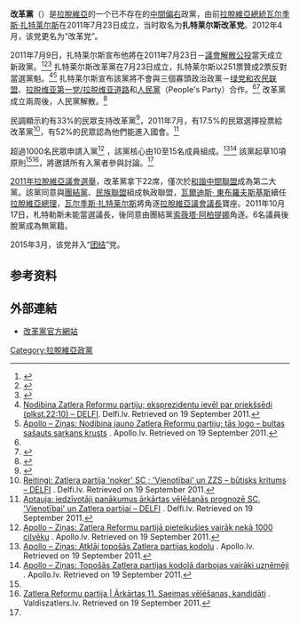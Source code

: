 {{Infobox political party
| country       = 拉脫維亞
| name  = 改革黨
| native_name   = Reformu partija
| colorcode     = #10a5df
| logo          =
| leader        = [[瓦尔季斯·扎特莱尔斯|瓦尔季斯·扎特莱尔斯]]
| foundation    = 2011年7月23日
|解散=2015年3月
| headquarters  = [[里加|里加]]
| ideology      =
| position      = [[中間偏右|中間偏右]]<ref>{{cite web |url=http://www.robert-schuman.eu/doc/oee/oee-710-en.pdf |title=Former President of the Republic Valdis Zatlers creates his own political party |first=Corinne |last=Deloy |date=23 July 2011 |publisher=[[羅伯特·舒曼基金會|羅伯特·舒曼基金會]] |accessdate=3 September 2011 }}{{Dead link|date=2018年10月 |bot=InternetArchiveBot |fix-attempted=yes }}</ref>
| international =
| european      =
| europarl      =
| colours       = [[藍色|藍色]]、[[緋紅色|緋紅色]]
}}
'''改革黨'''（{{lang-lv|Reformu partija}}）是[[拉脫維亞|拉脫維亞]]的一个已不存在的[[中間偏右|中間偏右]]政黨，由前[[拉脫維亞總統|拉脫維亞總統]][[瓦尔季斯·扎特莱尔斯|瓦尔季斯·扎特莱尔斯]]在2011年7月23日成立，当时取名为'''扎特莱尔斯改革党'''。2012年4月，该党更名为“改革党”。

2011年7月9日，扎特莱尔斯宣布他將在2011年7月23日－[[2011年拉脫維亞議會解散公投|議會解散公投]]當天成立新政黨。<ref name="BalticTimes">{{cite web |url=http://www.baltictimes.com/news/articles/29032/ |title=Latvian political parties undergo major upheaval |date=12 July 2011 |author=TBT Staff |work=[[波羅的海時報|波羅的海時報]] |accessdate=17 July 2011 |archive-date=2012-03-24 |archive-url=https://web.archive.org/web/20120324114539/http://www.baltictimes.com/news/articles/29032/ |dead-url=no }}</ref><ref name="DelfiRefDayFound">{{cite web |url=http://www.delfi.lv/news/referendums-2011/referendums/referenduma-diena-zatlers-dibinas-reformu-partiju.d?id=39483621 |title=Referenduma dienā Zatlers dibinās 'Reformu partiju' |trans_title=Zatlers will found "Reform party" on the day of the referendum |language=lv |publisher=Delfi |work=[[拉脫維亞通訊社|拉脫維亞通訊社]] |date=8 July 2011 |accessdate=17 July 2011 |archive-date=2011-08-29 |archive-url=https://web.archive.org/web/20110829042826/http://www.delfi.lv/news/referendums-2011/referendums/referenduma-diena-zatlers-dibinas-reformu-partiju.d?id=39483621 |dead-url=no }}</ref><ref>{{cite web |url=http://www.tvnet.lv/zinas/latvija/384149-zatlers_dibinas_reformu_partiju |title=Zatlers dibinās "Reformu partiju" |trans_title=Zatlers will found "Reform party" |language=lv |date=9 July 2011 |publisher=TVNET |work=[[拉脫維亞通訊社|拉脫維亞通訊社]]/BNS |accessdate=17 July 2011 |archive-date=2012-03-18 |archive-url=https://web.archive.org/web/20120318033353/http://www.tvnet.lv/zinas/latvija/384149-zatlers_dibinas_reformu_partiju |dead-url=no }}</ref> 扎特莱尔斯改革黨在7月23日成立，扎特莱尔斯以251票贊成2票反對當選黨魁。<ref>[http://www.delfi.lv/news/referendums-2011/saeima/nodibina-zatlera-reformu-partiju-eksprezidentu-ievel-par-priekssedi-plkst1925.d?id=39734803 Nodibina Zatlera Reformu partiju; eksprezidentu ievēl par priekšsēdi (plkst.22:10) – DELFI]. Delfi.lv. Retrieved on 19 September 2011.</ref><ref>[http://www.apollo.lv/portal/news/articles/244782 Apollo – Ziņas: Nodibina jauno Zatlera Reformu partiju; tās logo – bultas sašauts sarkans krusts] {{Wayback|url=http://www.apollo.lv/portal/news/articles/244782 |date=20110917071733 }}. Apollo.lv. Retrieved on 19 September 2011.</ref> 扎特莱尔斯宣布該黨將不會與三個寡頭政治政黨－[[绿党和农民联盟|绿党和农民联盟]]、[[拉脱维亚第一党/拉脱维亚道路|拉脱维亚第一党/拉脱维亚道路]]和[[人民黨_(拉脫維亞)|人民黨]]（People's Party）合作。<ref name="BalticTimes"/><ref>{{cite web |url=http://www.delfi.lv/news/referendums-2011/referendums/zatlera-partija-nesadarbosies-ar-zzs-lpplc-un-tp.d?id=39485733 |title=Zatlera partija nesadarbosies ar ZZS, LPP/LC un TP |trans_title=Zatlers' party will not cooperate with UGF, LFP/LW and PP |date=9 July 2011 |language=lv |work=[[拉脫維亞通訊社|拉脫維亞通訊社]] |publisher=Delfi |8= |accessdate=17 July 2011 |archive-date=2011-07-11 |archive-url=https://web.archive.org/web/20110711133516/http://www.delfi.lv/news/referendums-2011/referendums/zatlera-partija-nesadarbosies-ar-zzs-lpplc-un-tp.d?id=39485733 |dead-url=no }}</ref> 改革黨成立兩周後，人民黨解散。<ref>{{cite news |title=Kažoka: Zatlera Reformu partijas uzstādījumi līdzīgi Tautas partijai |language=lv |trans_title=Kažoka: Zatlers Reform party's setting is similar to the People's Party |url=http://la.lv/index.php?option=com_content&view=article&id=320764:kaoka-zatlera-reformu-partijas-uzstdjumi-ldzgi-tautas-partijai&catid=72:politika&Itemid=95 |date=9 July 2011 |newspaper=Latvijas Avīze |agency=LETA |accessdate=22 July 2011 |archive-date=2012-03-28 |archive-url=https://web.archive.org/web/20120328035302/http://la.lv/index.php?option=com_content&view=article&id=320764:kaoka-zatlera-reformu-partijas-uzstdjumi-ldzgi-tautas-partijai&catid=72:politika&Itemid=95 |dead-url=no }}</ref>

民調顯示約有33%的民眾支持改革黨<ref name="DelfiVote">{{cite web |url=http://www.delfi.lv/news/referendums-2011/saeima/aptauja-33-gatavi-balsot-par-zatlera-partiju.d?id=39586217 |title=Aptauja: 33% gatavi balsot par Zatlera partiju |trans_title=Poll: 33% are ready to vote for Zatlers' party |language=lv |author=Delfi staff |work=Delfi |date=15 July 2011 |accessdate=17 July 2011 |archive-date=2011-08-29 |archive-url=https://web.archive.org/web/20110829035209/http://www.delfi.lv/news/referendums-2011/saeima/aptauja-33-gatavi-balsot-par-zatlera-partiju.d?id=39586217 |dead-url=no }}</ref>，2011年7月，有17.5%的民眾選擇投票給改革黨<ref>[http://www.delfi.lv/news/referendums-2011/referendums/reitingi-zatlera-partija-noker-sc-vienotibai-un-zzs-butisks-kritums.d?id=39715663 Reitingi: Zatlera partija 'noķer' SC ; 'Vienotībai' un ZZS – būtisks kritums – DELFI] {{Wayback|url=http://www.delfi.lv/news/referendums-2011/referendums/reitingi-zatlera-partija-noker-sc-vienotibai-un-zzs-butisks-kritums.d?id=39715663 |date=20110812005147 }}. Delfi.lv. Retrieved on 19 September 2011.</ref>，有52%的民眾認為他們能進入國會。<ref>[http://www.delfi.lv/news/referendums-2011/saeima/aptauja-iedzivotaji-panakumus-arkartas-velesanas-prognoze-sc-vienotibai-un-zatlera-partijai.d?id=39685697 Aptauja: iedzīvotāji panākumus ārkārtas vēlēšanās prognozē SC, 'Vienotībai' un Zatlera partijai – DELFI] {{Wayback|url=http://www.delfi.lv/news/referendums-2011/saeima/aptauja-iedzivotaji-panakumus-arkartas-velesanas-prognoze-sc-vienotibai-un-zatlera-partijai.d?id=39685697 |date=20110922063520 }}. Delfi.lv. Retrieved on 19 September 2011.</ref>

超過1000名民眾申請入黨<ref name="Apollo1000">[http://www.apollo.lv/portal/news/articles/244294 Apollo – Ziņas: Zatlera Reformu partijā pieteikušies vairāk nekā 1000 cilvēku] {{Wayback|url=http://www.apollo.lv/portal/news/articles/244294 |date=20120323154901 }}. Apollo.lv. Retrieved on 19 September 2011.</ref> {{As of|2011|July|19|}}，該黨核心由10至15名成員組成。<ref>[http://www.apollo.lv/portal/news/articles/244373 Apollo – Ziņas: Atklāj topošās Zatlera partijas kodolu] {{Wayback|url=http://www.apollo.lv/portal/news/articles/244373 |date=20110722123657 }}. Apollo.lv. Retrieved on 19 September 2011.</ref><ref>[http://www.apollo.lv/portal/news/articles/244478 Apollo – Ziņas: Topošās Zatlera partijas kodolā darbojas vairāki uzņēmēji] {{Wayback|url=http://www.apollo.lv/portal/news/articles/244478 |date=20110919092201 }}. Apollo.lv. Retrieved on 19 September 2011.</ref> 該黨起草10項原則<ref name="DelfiRefDayFound"/><ref>[http://valdiszatlers.lv/ Zatlera Reformu partija | Ārkārtas 11. Saeimas vēlēšanas, kandidāti] {{webarchive|url=https://web.archive.org/web/20110712085838/http://valdiszatlers.lv/ |date=2011-07-12 }}. Valdiszatlers.lv. Retrieved on 19 September 2011.</ref>，將邀請所有入黨者參與討論。<ref name="Apollo1000"/>

[[2011年拉脫維亞議會選舉|2011年拉脫維亞議會選舉]]，改革黨拿下22席，僅次於[[和諧中間聯盟|和諧中間聯盟]]成為第二大黨。該黨同意與[[團結黨_(拉脫維亞)|團結黨]]、[[民族聯盟_(拉脫維亞)|民族聯盟]]組成執政聯盟，[[瓦爾迪斯·_東布羅夫斯基斯|瓦爾迪斯· 東布羅夫斯基斯]]續任[[拉脫維亞總理|拉脫維亞總理]]，[[瓦尔季斯·扎特莱尔斯|瓦尔季斯·扎特莱尔斯]]將角逐[[拉脫維亞議會議長|拉脫維亞議會議長]]寶座。2011年10月17日，札特勒斯未能當選議長，後同意由團結黨[[索薇塔·阿柏提娜|索薇塔·阿柏提娜]]角逐。6名議員後脫黨成為無黨籍。

2015年3月，该党并入“[[团结_(拉脱维亚)|团结]]”党。

==参考资料==
{{reflist|30em}}

==外部連結==
* {{lv icon}} [http://www.reformupartija.lv/ 改革黨官方網站] {{Wayback|url=http://www.reformupartija.lv/ |date=20120104212926 }}

[[Category:拉脫維亞政黨|Category:拉脫維亞政黨]]